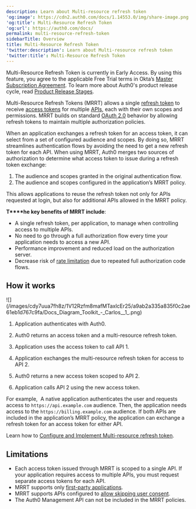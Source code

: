 ```yaml
---
description: Learn about Multi-resource refresh token
'og:image': https://cdn2.auth0.com/docs/1.14553.0/img/share-image.png
'og:title': Multi-Resource Refresh Token
'og:url': https://auth0.com/docs/
permalink: multi-resource-refresh-token
sidebarTitle: Overview
title: Multi-Resource Refresh Token
'twitter:description': Learn about Multi-resource refresh token
'twitter:title': Multi-Resource Refresh Token
---
```

<Warning>

Multi-Resource Refresh Token is currently in Early Access. By using this feature, you agree to the applicable Free Trial terms in Okta’s [Master Subscription Agreement](https://www.okta.com/legal). To learn more about Auth0's product release cycle, read [Product Release Stages](/troubleshoot/product-lifecycle/product-release-stages).

</Warning>

Multi-Resource <Tooltip tip="Refresh Token: Token used to obtain a renewed Access Token without forcing users to log in again." cta="View Glossary" href="/glossary?term=Refresh+Tokens">Refresh Tokens</Tooltip> (MRRT) allows a single [refresh token](/secure/tokens/refresh-tokens) to receive [access tokens](/secure/tokens/access-tokens) for multiple [APIs](/get-started/apis), each with their own scopes and permissions. MRRT builds on standard [OAuth 2.0](/authenticate/protocols/oauth) behavior by allowing refresh tokens to maintain multiple authorization policies.

When an application exchanges a refresh token for an <Tooltip tip="Access Token: Authorization credential, in the form of an opaque string or JWT, used to access an API." cta="View Glossary" href="/glossary?term=access+token">access token</Tooltip>, it can select from a set of configured <Tooltip tip="Audience: Unique identifier of the audience for an issued token. Named aud in a token, its value contains the ID of either an application (Client ID) for an ID Token or an API (API Identifier) for an Access Token." cta="View Glossary" href="/glossary?term=audience">audience</Tooltip> and scopes. By doing so, MRRT streamlines authentication flows by avoiding the need to get a new refresh token for each API.
When using MRRT, Auth0 merges two sources of authorization to determine what access token to issue during a refresh token exchange:

1. The audience and scopes granted in the original authentication flow.
2. The audience and scopes configured in the application’s MRRT policy.

This allows applications to reuse the refresh token not only for APIs requested at login, but also for additional APIs allowed in the MRRT policy.

**T****he key benefits of MRRT include**:

* A single refresh token, per application, to manage when controlling access to multiple APIs.
* No need to go through a full <Tooltip tip="Authorization Flow: Authorization grant (or workflow) specified in the OAuth 2.0 framework." cta="View Glossary" href="/glossary?term=authorization+flow">authorization flow</Tooltip> every time your application needs to access a new API.
* Performance improvement and reduced load on the <Tooltip tip="Authorization Server: Centralized server that contributes to defining the boundaries of a user’s access. For example, your authorization server can control the data, tasks, and features available to a user." cta="View Glossary" href="/glossary?term=authorization+server">authorization server</Tooltip>.
* Decrease risk of [rate limitation](/troubleshoot/customer-support/operational-policies/rate-limit-policy) due to repeated full authorization code flows.

## How it works

<Frame>![](/images/cdy7uua7fh8z/1V12Rzfm8mafMTaxlcEr25/a9ab2a335a835f0c2ae61eb1d767c9fa/Docs_Diagram_Toolkit_-_Carlos__1_.png)</Frame>

1. Application authenticates with Auth0.

2. Auth0 returns an access token and a multi-resource refresh token.

3. Application uses the access token to call API 1.

4. Application exchanges the multi-resource refresh token for access to API 2.

5. Auth0 returns a new access token scoped to API 2.

6. Application calls API 2 using the new access token.

<Callout icon="file-lines" color="#0EA5E9" iconType="regular">

For example,  A native application authenticates the user and requests access to `https://api.example.com` audience. Then, the application needs access to the `https://billing.example.com` audience. If both APIs are included in the application’s MRRT policy, the application can exchange a refresh token for an access token for either API.

</Callout>

Learn how to [Configure and Implement Multi-resource refresh token](/secure/tokens/refresh-tokens/multi-resource-refresh-token/configure-and-implement-multi-resource-refresh-token).

## Limitations

* Each access token issued through MRRT is scoped to a single API. If your application requires access to multiple APIs, you must request separate access tokens for each API.
* MRRT supports only [first-party applications](/get-started/applications/confidential-and-public-applications/first-party-and-third-party-applications#first-party-applications).
* MRRT supports APIs configured to [allow skipping user consent](/get-started/applications/confidential-and-public-applications/user-consent-and-third-party-applications#skip-consent-for-first-party-applications).
* The Auth0 <Tooltip tip="Management API: A product to allow customers to perform administrative tasks." cta="View Glossary" href="/glossary?term=Management+API">Management API</Tooltip> can not be included in the MRRT policies.
